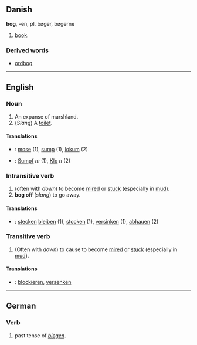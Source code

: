== Danish ==
'''bog''', -en, pl. bøger, bøgerne

# [[book]].

=== Derived words ===

* [[ordbog]]

----
== English ==
===Noun===

# An expanse of marshland.
# (''Slang'') A [[toilet]].

====Translations====

*{{da}}: [[mose]] (1), [[sump]] (1), [[lokum]] (2)
*{{de}}: [[Sumpf]] ''m'' (1), [[Klo]] ''n'' (2)

===Intransitive verb===

# (often with ''down'') to become [[mire]]d or [[stuck]] (especially in [[mud]]).
# '''bog off''' (''slang'') to go away.

====Translations====

* {{de}}: [[stecken]] [[bleiben]] (1), [[stocken]] (1), [[versinken]] (1), [[abhauen]] (2)

===Transitive verb===

# (Often with ''down'') to cause to become [[mire]]d or [[stuck]] (especially in [[mud]]).

====Translations====

* {{de}}: [[blockieren]], [[versenken]]

----

==German==

===Verb===
# past tense of ''[[biegen]]''.